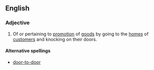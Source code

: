 ==English==
===Adjective===
{{en-adj|pos=[[door]] [[to]] door|-}}
# Of or pertaining to [[promotion]] of [[goods]] by going to the [[home]]s of [[customer]]s and knocking on their doors.

====Alternative spellings====
*[[door-to-door]]